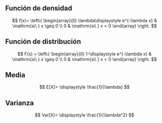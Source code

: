 ## Función de densidad

$$
f(x)= \left\{
	       \begin{array}{ll}
		 \lambda\displaystyle e^{-\lambda x}      & \mathrm{si\ } x \geq 0 \\
		 0     & \mathrm{si\ } x < 0  
	       \end{array}
	     \right.
$$


## Función de distribución

$$
 F(x) = \left\{
	       \begin{array}{ll}
		 1-\displaystyle e^{-\lambda x}      & \mathrm{si\ } x \geq 0 \\
		 0     & \mathrm{si\ } x < 0  
	       \end{array}
	     \right.
$$

## Media

$$
E[X]= \displaystyle \frac{1}{\lambda}
$$

## Varianza

$$
Var[X]= \displaystyle \frac{1}{\lambda^2}
$$
